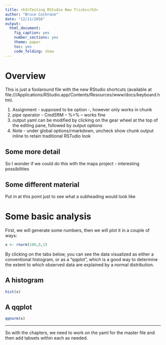 ```yaml
---
title: <h3>Testing RStudio New Tricks</h3>
author: "Bruce Cochrane"
date: "12/11/2016"
output: 
  html_document: 
    fig_caption: yes
    number_sections: yes
    theme: paper
    toc: yes
    code_folding: show
---
```

# Overview {.tabset .tabset-fade .tabset-pill}

This is just a foolaround file with the new RStudio shortcuts (available at file:///Applications/RStudio.app/Contents/Resources/www/docs/keyboard.htm).  

1.  Assignment - supposed to be option -, however only works in chunk
2.  pipe operator - CmdSftM -- %>% -- works fine
3.  output yaml can be modified by clicking on the gear wheel at the top of the editing pane, followed by output options
4.  Note - under global options/rmarkdown, uncheck show chunk output inline to retain traditional RSTudio look 

## Some more detail

So I wonder if we could do this with the maps project - interesting possibilities

## Some different material

Put in at this point just to see what a subheading would look like

# Some basic analysis {.tabset}

First, we will generate some numbers, then we will plot it in a couple of ways:

```r
x <- rnorm(100,0,1)
```

By clicking on the tabs below, you can see the data visualized as either a conventional histogram, or as a "qqplot", which is a good way to determine the extent to which observed data are explained by a normal distribution.

## A histogram

```r
hist(x)
```

## A qqplot
```r
qqnorm(x)
```

---

So with the chapters, we need to work on the yaml for the master file and then add tabsets within each as needed.